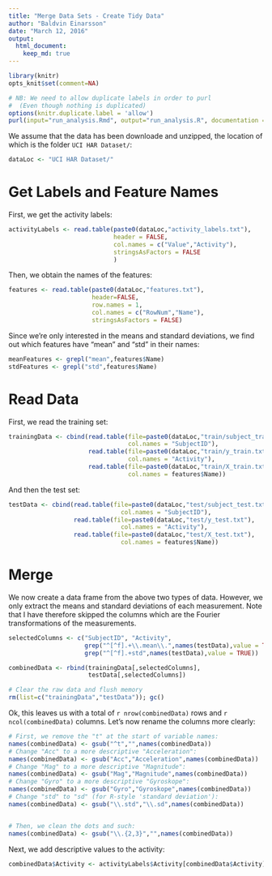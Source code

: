 ```yaml
---
title: "Merge Data Sets - Create Tidy Data"
author: "Baldvin Einarsson"
date: "March 12, 2016"
output: 
  html_document:
    keep_md: true
---
```


```r
library(knitr)
opts_knit$set(comment=NA)

# NB: We need to allow duplicate labels in order to purl
#  (Even though nothing is duplicated)
options(knitr.duplicate.label = 'allow')
purl(input="run_analysis.Rmd", output="run_analysis.R", documentation = 1)
```

We assume that the data has been downloade and unzipped, the location of which is the folder `UCI HAR Dataset/`:
```r
dataLoc <- "UCI HAR Dataset/"
```

# Get Labels and Feature Names

First, we get the activity labels:
```r
activityLabels <- read.table(paste0(dataLoc,"activity_labels.txt"),
                             header = FALSE,
                             col.names = c("Value","Activity"),
                             stringsAsFactors = FALSE
                             )
```

Then, we obtain the names of the features:
```r
features <- read.table(paste0(dataLoc,"features.txt"),
                       header=FALSE,
                       row.names = 1,
                       col.names = c("RowNum","Name"),
                       stringsAsFactors = FALSE)
```

Since we're only interested in the means and standard deviations, we find out which features have "mean" and "std" in their names:
```r
meanFeatures <- grepl("mean",features$Name)
stdFeatures <- grepl("std",features$Name)
```

# Read Data

First, we read the training set:
```r
trainingData <- cbind(read.table(file=paste0(dataLoc,"train/subject_train.txt"),
                                 col.names = "SubjectID"),
                      read.table(file=paste0(dataLoc,"train/y_train.txt"), 
                                 col.names = "Activity"),
                      read.table(file=paste0(dataLoc,"train/X_train.txt"), 
                                 col.names = features$Name))
```
And then the test set:
```r

testData <- cbind(read.table(file=paste0(dataLoc,"test/subject_test.txt"), 
                               col.names = "SubjectID"),
                  read.table(file=paste0(dataLoc,"test/y_test.txt"), 
                               col.names = "Activity"),
                  read.table(file=paste0(dataLoc,"test/X_test.txt"), 
                               col.names = features$Name))
```


# Merge

We now create a data frame from the above two types of data. However, we only extract the means and standard deviations of each measurement. Note that I have therefore skipped the columns which are the Fourier transformations of the measurements.

```r
selectedColumns <- c("SubjectID", "Activity",
                     grep("^[^f].+\\.mean\\.",names(testData),value = TRUE),
                     grep("^[^f].+std",names(testData),value = TRUE))

combinedData <- rbind(trainingData[,selectedColumns],
                      testData[,selectedColumns])

# Clear the raw data and flush memory
rm(list=c("trainingData","testData")); gc()
```

Ok, this leaves us with a total of `r nrow(combinedData)` rows and `r ncol(combinedData)` columns. Let's now rename the columns more clearly:

```r
# First, we remove the "t" at the start of variable names:
names(combinedData) <- gsub("^t","",names(combinedData))
# Change "Acc" to a more descriptive "Acceleration":
names(combinedData) <- gsub("Acc","Acceleration",names(combinedData))
# Change "Mag" to a more descriptive "Magnitude":
names(combinedData) <- gsub("Mag","Magnitude",names(combinedData))
# Change "Gyro" to a more descriptive "Gyroskope":
names(combinedData) <- gsub("Gyro","Gyroskope",names(combinedData))
# Change "std" to "sd" (for R-style 'standard deviation'):
names(combinedData) <- gsub("\\.std","\\.sd",names(combinedData))


# Then, we clean the dots and such:
names(combinedData) <- gsub("\\.{2,3}","",names(combinedData))

```

Next, we add descriptive values to the activity:

```r
combinedData$Activity <- activityLabels$Activity[combinedData$Activity]
```


